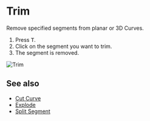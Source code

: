 
# Trim

<Reference shortcut="T" command="Trim" button="Toolbar" />

Remove specified segments from planar or 3D Curves.

1. Press <kbd>T</kbd>.
2. Click on the segment you want to trim.
3. The segment is removed.

![Trim](/img/trim.gif)

## See also
- [Cut Curve](./cut-curve)
- [Explode](./explode)
- [Split Segment](./split-segment)







